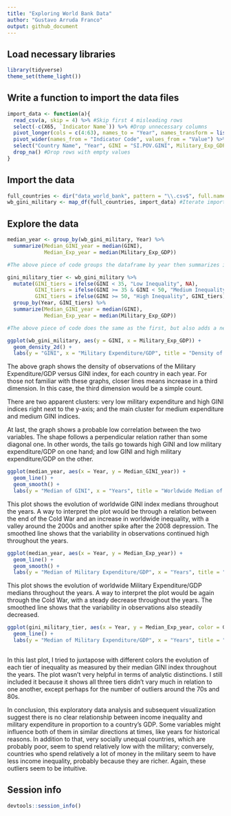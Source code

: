 ```yaml
---
title: "Exploring World Bank Data"
author: "Gustavo Arruda Franco"
output: github_document
---
```


## Load necessary libraries

```r
library(tidyverse)
theme_set(theme_light())
```

## Write a function to import the data files

```r

import_data <- function(a){
  read_csv(a, skip = 4) %>% #Skip first 4 misleading rows
  select(-c(X65, `Indicator Name`)) %>% #Drop unnecessary columns
  pivot_longer(cols = c(4:63), names_to = "Year", names_transform = list(Year = as.double), values_to = "Value") %>% #Transform column names referencing years into a single numerical variable
  pivot_wider(names_from = "Indicator Code", values_from = "Value") %>% #Transform rows of Indicators into columns
  select("Country Name", "Year", GINI = "SI.POV.GINI", Military_Exp_GDP = "MS.MIL.XPND.GD.ZS") %>% #Select relevant variables
  drop_na() #Drop rows with empty values
}

```


## Import the data

```r

full_countries <- dir("data_world_bank", pattern = "\\.csv$", full.names = TRUE) #Save all file paths into a vector
wb_gini_military <- map_df(full_countries, import_data) #Iterate importing function through vector of file paths, creating an unified data frame

```

## Explore the data

```r

median_year <- group_by(wb_gini_military, Year) %>%
  summarize(Median_GINI_year = median(GINI),
            Median_Exp_year = median(Military_Exp_GDP))

#The above piece of code groups the dataframe by year then summarizes it for medians of GINI and Military Expenditure/GDP.

gini_military_tier <- wb_gini_military %>%
  mutate(GINI_tiers = ifelse(GINI < 35, "Low Inequality", NA),
         GINI_tiers = ifelse(GINI >= 35 & GINI < 50, "Medium Inequality", GINI_tiers),
         GINI_tiers = ifelse(GINI >= 50, "High Inequality", GINI_tiers)) %>%
  group_by(Year, GINI_tiers) %>%
  summarize(Median_GINI_year = median(GINI),
            Median_Exp_year = median(Military_Exp_GDP))

#The above piece of code does the same as the first, but also adds a new column categorizing the GINI indices by three tiers.

ggplot(wb_gini_military, aes(y = GINI, x = Military_Exp_GDP)) +
  geom_density_2d() +
  labs(y = "GINI", x = "Military Expenditure/GDP", title = "Density of GINI x Military Expenditure/GDP Observations per Country per Year")

```
  
The above graph shows the density of observations of the Military Expenditure/GDP versus GINI index, for each country in each year. For those not familiar with these graphs, closer lines means increase in a third dimension. In this case, the third dimension would be a simple count.

There are two apparent clusters: very low military expenditure and high GINI indices right next to the y-axis; and the main cluster for medium expenditure and medium GINI indices.

At last, the graph shows a probable low correlation between the two variables. The shape follows a perpendicular relation rather than some diagonal one. In other words, the tails go towards high GINI and low military expenditure/GDP on one hand; and low GINI and high military expenditure/GDP on the other.

```r
ggplot(median_year, aes(x = Year, y = Median_GINI_year)) +
  geom_line() +
  geom_smooth() +
  labs(y = "Median of GINI", x = "Years", title = "Worldwide Median of GINI per Year")
```

This plot shows the evolution of worldwide GINI index medians throughout the years. A way to interpret the plot would be through a relation between the end of the Cold War and an increase in worldwide inequality, with a valley around the 2000s and another spike after the 2008 depression. The smoothed line shows that the variability in observations continued high throughout the years.

```r

ggplot(median_year, aes(x = Year, y = Median_Exp_year)) +
  geom_line() +
  geom_smooth() +
  labs(y = "Median of Military Expenditure/GDP", x = "Years", title = "Worldwide Median of Military Expenditure/GDP per Year")

```

This plot shows the evolution of worldwide Military Expenditure/GDP medians throughout the years. A way to interpret the plot would be again through the Cold War, with a steady decrease throughout the years. The smoothed line shows that the variability in observations also steadily decreased.

```r

ggplot(gini_military_tier, aes(x = Year, y = Median_Exp_year, color = GINI_tiers)) +
  geom_line() +
  labs(y = "Median of Military Expenditure/GDP", x = "Years", title = "Worldwide Median of Military Expenditure/GDP per Year", color = "Inequality Tiers")
  
```

In this last plot, I tried to juxtapose with different colors the evolution of each tier of inequality as measured by their median GINI index throughout the years. The plot wasn't very helpful in terms of analytic distinctions. I still included it because it shows all three tiers didn't vary much in relation to one another, except perhaps for the number of outliers around the 70s and 80s.

In conclusion, this exploratory data analysis and subsequent visualization suggest there is no clear relationship between income inequality and military expenditure in proportion to a country's GDP. Some variables might influence both of them in similar directions at times, like years for historical reasons. In addition to that, very socially unequal countries, which are probably poor, seem to spend relatively low with the military; conversely, countries who spend relatively a lot of money in the military seem to have less income inequality, probably because they are richer. Again, these outliers seem to be intuitive.

## Session info

```r
devtools::session_info()
```


